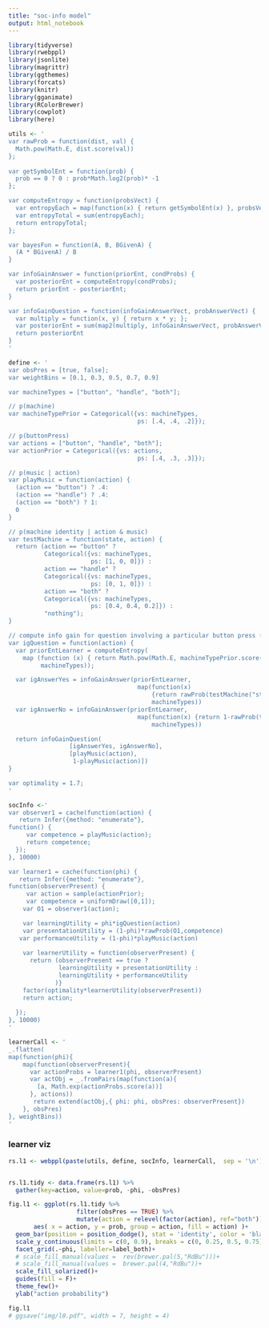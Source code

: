 ```yaml
---
title: "soc-info model"
output: html_notebook
---
```



```r
library(tidyverse)
library(rwebppl)
library(jsonlite)
library(magrittr)
library(ggthemes)
library(forcats)
library(knitr)
library(gganimate)
library(RColorBrewer)
library(cowplot)
library(here)

```


```r
utils <- '
var rawProb = function(dist, val) {
  Math.pow(Math.E, dist.score(val))
};
           
var getSymbolEnt = function(prob) {
  prob == 0 ? 0 : prob*Math.log2(prob)* -1
};

var computeEntropy = function(probsVect) {
  var entropyEach = map(function(x) { return getSymbolEnt(x) }, probsVect);  
  var entropyTotal = sum(entropyEach);
  return entropyTotal;
};

var bayesFun = function(A, B, BGivenA) {
  (A * BGivenA) / B
}

var infoGainAnswer = function(priorEnt, condProbs) {
  var posteriorEnt = computeEntropy(condProbs);
  return priorEnt - posteriorEnt;
}

var infoGainQuestion = function(infoGainAnswerVect, probAnswerVect) {
  var multiply = function(x, y) { return x * y; };
  var posteriorEnt = sum(map2(multiply, infoGainAnswerVect, probAnswerVect));
  return posteriorEnt
}
'
```

```r
define <- '
var obsPres = [true, false];
var weightBins = [0.1, 0.3, 0.5, 0.7, 0.9]

var machineTypes = ["button", "handle", "both"];

// p(machine)
var machineTypePrior = Categorical({vs: machineTypes,
                                    ps: [.4, .4, .2]});

// p(buttonPress)
var actions = ["button", "handle", "both"];
var actionPrior = Categorical({vs: actions,
                                    ps: [.4, .3, .3]}); 

// p(music | action)
var playMusic = function(action) {
  (action == "button") ? .4:
  (action == "handle") ? .4:
  (action == "both") ? 1:
  0
}

// p(machine identity | action & music)
var testMachine = function(state, action) {
  return (action == "button" ? 
          Categorical({vs: machineTypes, 
                       ps: [1, 0, 0]}) :
          action == "handle" ? 
          Categorical({vs: machineTypes, 
                       ps: [0, 1, 0]}) :
          action == "both" ? 
          Categorical({vs: machineTypes, 
                       ps: [0.4, 0.4, 0.2]}) :
          "nothing");
}

// compute info gain for question involving a particular button press (A, B, or A&B)
var igQuestion = function(action) {
  var priorEntLearner = computeEntropy(
    map (function (x) { return Math.pow(Math.E, machineTypePrior.score(x))}, 
         machineTypes));

  var igAnswerYes = infoGainAnswer(priorEntLearner, 
                                    map(function(x) 
                                        {return rawProb(testMachine("state", action),x)}, 
                                        machineTypes))
  var igAnswerNo = infoGainAnswer(priorEntLearner, 
                                    map(function(x) {return 1-rawProb(testMachine("state", action),x)}, 
                                        machineTypes))

  return infoGainQuestion(
                 [igAnswerYes, igAnswerNo],
                 [playMusic(action), 
                  1-playMusic(action)])
}

var optimality = 1.7;
'
```



```r
socInfo <-'
var observer1 = cache(function(action) {
   return Infer({method: "enumerate"}, 
function() {
     var competence = playMusic(action);
     return competence;
  }); 
}, 10000)

var learner1 = cache(function(phi) {
   return Infer({method: "enumerate"}, 
function(observerPresent) {
     var action = sample(actionPrior);
     var competence = uniformDraw([0,1]);
    var O1 = observer1(action);

    var learningUtility = phi*igQuestion(action)
    var presentationUtility = (1-phi)*rawProb(O1,competence)
   var performanceUtility = (1-phi)*playMusic(action)
    
    var learnerUtility = function(observerPresent) {
      return (observerPresent == true ? 
              learningUtility + presentationUtility :
              learningUtility + performanceUtility
             )}             
    factor(optimality*learnerUtility(observerPresent))
    return action;  
   
  });   
}, 10000)
'
```

```r
learnerCall <- '
_.flatten(
map(function(phi){
    map(function(observerPresent){
      var actionProbs = learner1(phi, observerPresent)
      var actObj = _.fromPairs(map(function(a){
        [a, Math.exp(actionProbs.score(a))]
      }, actions))
       return extend(actObj,{ phi: phi, obsPres: observerPresent})
    }, obsPres)
}, weightBins))
'
```

### learner viz

```r
rs.l1 <- webppl(paste(utils, define, socInfo, learnerCall,  sep = '\n'))


rs.l1.tidy <- data.frame(rs.l1) %>% 
  gather(key=action, value=prob, -phi, -obsPres)
```

```r
fig.l1 <- ggplot(rs.l1.tidy %>%
                   filter(obsPres == TRUE) %>%
                   mutate(action = relevel(factor(action), ref="both")),
       aes( x = action, y = prob, group = action, fill = action) )+
  geom_bar(position = position_dodge(), stat = 'identity', color = 'black')+
  scale_y_continuous(limits = c(0, 0.9), breaks = c(0, 0.25, 0.5, 0.75))+
  facet_grid(.~phi, labeller=label_both)+
  # scale_fill_manual(values =  rev(brewer.pal(5,"RdBu")))+
  # scale_fill_manual(values =  brewer.pal(4,"RdBu"))+
  scale_fill_solarized()+
  guides(fill = F)+
  theme_few()+
  ylab("action probability")

fig.l1
# ggsave("img/l0.pdf", width = 7, height = 4)
```
